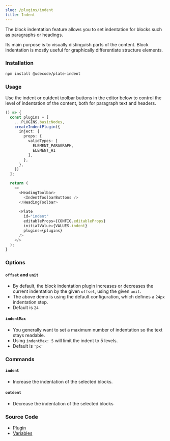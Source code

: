 ```yaml
---
slug: /plugins/indent
title: Indent
---
```


The block indentation feature allows you to set indentation for blocks such as paragraphs or headings.

Its main purpose is to visually distinguish parts of the content.
Block indentation is mostly useful for graphically differentiate structure elements.

### Installation

```bash npm2yarn
npm install @udecode/plate-indent
```

### Usage

Use the indent or outdent toolbar buttons in the editor below to control the level of indentation of the content, both for paragraph text and headers.

```ts live
() => {
  const plugins = [
    ...PLUGINS.basicNodes,
    createIndentPlugin({
      inject: {
        props: {
          validTypes: [
            ELEMENT_PARAGRAPH,
            ELEMENT_H1
          ],
        },
      },
    })
  ];

  return (
    <>
      <HeadingToolbar>
        <IndentToolbarButtons />
      </HeadingToolbar>
        
      <Plate
        id="indent"
        editableProps={CONFIG.editableProps}
        initialValue={VALUES.indent}
        plugins={plugins}
      />
    </>
  );
}
```

### Options

#### `offset` and `unit`

- By default, the block indentation plugin increases or decreases the current indentation by the given `offset`, using the given `unit`.
- The above demo is using the default configuration, which defines a `24px` indentation step.
- Default is `24`

#### `indentMax`

- You generally want to set a maximum number of indentation so the text stays readable.
- Using `indentMax: 5` will limit the indent to 5 levels.
- Default is `'px'`

### Commands

#### `indent`

- Increase the indentation of the selected blocks.

#### `outdent`

- Decrease the indentation of the selected blocks

### Source Code

- [Plugin](https://github.com/udecode/plate/blob/main/packages/nodes/indent/src/createIndentPlugin.ts)
- [Variables](https://github.com/udecode/plate/blob/main/docs/src/live/live.tsx)
